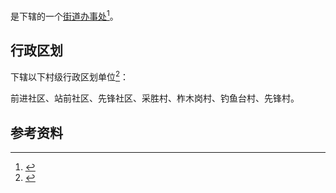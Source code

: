 {{中国乡级行政区|22/05/24/001/000}}

'''{{PAGENAMEBASE}}'''是{{PRC admin/fullname|22/05/24/001/000|3}}下辖的一个[[街道办事处|街道办事处]]<ref>{{PRC admin/ref sgc|{{PRC admin/parent|22/05/24/001/000}}}}</ref>。

== 行政区划 ==
{{PAGENAMEBASE}}下辖以下村级行政区划单位<ref>{{PRC admin/ref sgc|22/05/24/001/000}}</ref>：

前进社区、站前社区、先锋社区、采胜村、柞木岗村、钓鱼台村、先锋村。

== 参考资料 ==
{{reflist}}

{{吉林行政区划小作品}}
{{PRC admin/navcat|22/05/24/001/000}}